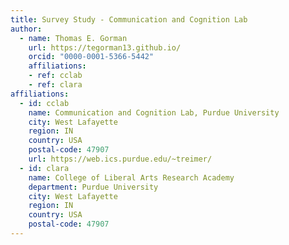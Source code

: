 ```yaml
---
title: Survey Study - Communication and Cognition Lab
author:
  - name: Thomas E. Gorman
    url: https://tegorman13.github.io/
    orcid: "0000-0001-5366-5442"
    affiliations: 
    - ref: cclab
    - ref: clara
affiliations:
  - id: cclab
    name: Communication and Cognition Lab, Purdue University
    city: West Lafayette
    region: IN
    country: USA
    postal-code: 47907
    url: https://web.ics.purdue.edu/~treimer/
  - id: clara
    name: College of Liberal Arts Research Academy
    department: Purdue University
    city: West Lafayette
    region: IN
    country: USA
    postal-code: 47907
---
```


